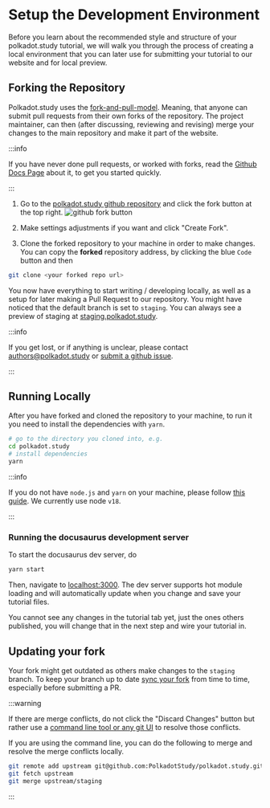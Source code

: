 # Setup the Development Environment

Before you learn about the recommended style and structure of your
polkadot.study tutorial, we will walk you through the process of creating a
local environment that you can later use for submitting your tutorial to our
website and for local preview.

## Forking the Repository

Polkadot.study uses the
[fork-and-pull-model](https://docs.github.com/en/pull-requests/collaborating-with-pull-requests/getting-started/about-collaborative-development-models#fork-and-pull-model).
Meaning, that anyone can submit pull requests from their own forks of the
repository. The project maintainer, can then (after discussing, reviewing and
revising) merge your changes to the main repository and make it part of the
website.

:::info

If you have never done pull requests, or worked with forks, read the
[Github Docs Page](https://docs.github.com/en/pull-requests/collaborating-with-pull-requests/proposing-changes-to-your-work-with-pull-requests/creating-a-pull-request-from-a-fork)
about it, to get you started quickly.

:::

1. Go to the
   [polkadot.study github repository](https://github.com/PolkadotStudy/polkadot.study)
   and click the fork button at the top right.
   ![github fork button](./assets/github-fork.png)

1. Make settings adjustments if you want and click "Create Fork".

1. Clone the forked repository to your machine in order to make changes. You can
   copy the **forked** repository address, by clicking the blue `Code` button
   and then

```bash
git clone <your forked repo url>
```

You now have everything to start writing / developing locally, as well as a
setup for later making a Pull Request to our repository. You might have noticed
that the default branch is set to `staging`. You can always see a preview of
staging at [staging.polkadot.study](https://staging.polka.study/).

:::info

If you get lost, or if anything is unclear, please contact
[authors@polkadot.study](mailto:authors@polkadot.study) or
[submit a github issue](https://github.com/PolkadotStudy/polkadot.study/issues).

:::

## Running Locally

After you have forked and cloned the repository to your machine, to run it you
need to install the dependencies with `yarn`.

```bash
# go to the directory you cloned into, e.g.
cd polkadot.study
# install dependencies
yarn
```

:::info

If you do not have `node.js` and `yarn` on your machine, please follow
[this guide](https://yarnpkg.com/getting-started/install). We currently use node
`v18`.

:::

### Running the docusaurus development server

To start the docusaurus dev server, do

```bash
yarn start
```

Then, navigate to [localhost:3000](http://localhost:3000/). The dev server
supports hot module loading and will automatically update when you change and
save your tutorial files.

You cannot see any changes in the tutorial tab yet, just the ones others
published, you will change that in the next step and wire your tutorial in.

## Updating your fork

Your fork might get outdated as others make changes to the `staging` branch. To
keep your branch up to date
[sync your fork](https://docs.github.com/en/pull-requests/collaborating-with-pull-requests/working-with-forks/syncing-a-fork)
from time to time, especially before submitting a PR.

:::warning

If there are merge conflicts, do not click the "Discard Changes" button but
rather use a
[command line tool or any git UI](https://docs.github.com/en/pull-requests/collaborating-with-pull-requests/working-with-forks/syncing-a-fork#syncing-a-fork-branch-from-the-command-line)
to resolve those conflicts.

If you are using the command line, you can do the following to merge and resolve
the merge conflicts locally.

```bash
git remote add upstream git@github.com:PolkadotStudy/polkadot.study.git
git fetch upstream
git merge upstream/staging
```

:::
